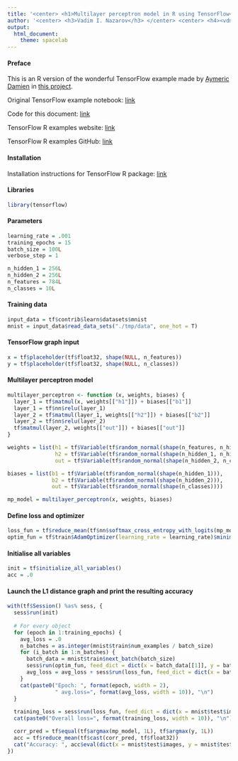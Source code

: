 ```yaml
---
title: '<center> <h1>Multilayer perceptron model in R using TensorFlow</h1></center>'
author: '<center> <h3>Vadim I. Nazarov</h3> </center> <center> <h4><vdm.nazarov@gmail.com></h4> </center>'
output: 
  html_document: 
    theme: spacelab
---
```


#### Preface
This is an R version of the wonderful TensorFlow example made by [Aymeric Damien](https://github.com/aymericdamien) in [this project](https://github.com/aymericdamien/TensorFlow-Examples/).

Original TensorFlow example notebook: [link](https://github.com/aymericdamien/TensorFlow-Examples/blob/master/notebooks/3_NeuralNetworks/multilayer_perceptron.ipynb)

Code for this document: [link](https://github.com/vadimnazarov/tensorflow-r-examples/3_NeuralNetworks/multilayer_perceptron.Rmd)

TensorFlow R examples website: [link](https://vadimnazarov.github.io/tensorflow-r-examples/)

TensorFlow R examples GitHub: [link](https://github.com/vadimnazarov/tensorflow-r-examples/)

#### Installation
Installation instructions for TensorFlow R package: [link](https://rstudio.github.io/tensorflow/)

#### Libraries
```r
library(tensorflow)
```

#### Parameters
```r
learning_rate = .001
training_epochs = 15
batch_size = 100L
verbose_step = 1

n_hidden_1 = 256L
n_hidden_2 = 256L
n_features = 784L
n_classes = 10L
```

#### Training data
```r
input_data = tf$contrib$learn$datasets$mnist
mnist = input_data$read_data_sets("./tmp/data", one_hot = T)
```

#### TensorFlow graph input
```r
x = tf$placeholder(tf$float32, shape(NULL, n_features))
y = tf$placeholder(tf$float32, shape(NULL, n_classes))
```

#### Multilayer perceptron model
```r
multilayer_perceptron <- function (x, weights, biases) {
  layer_1 = tf$matmul(x, weights[["h1"]]) + biases[["b1"]]
  layer_1 = tf$nn$relu(layer_1)
  layer_2 = tf$matmul(layer_1, weights[["h2"]]) + biases[["b2"]]
  layer_2 = tf$nn$relu(layer_2)
  tf$matmul(layer_2, weights[["out"]]) + biases[["out"]]
}

weights = list(h1 = tf$Variable(tf$random_normal(shape(n_features, n_hidden_1))), 
               h2 = tf$Variable(tf$random_normal(shape(n_hidden_1, n_hidden_2))), 
               out = tf$Variable(tf$random_normal(shape(n_hidden_2, n_classes))))

biases = list(b1 = tf$Variable(tf$random_normal(shape(n_hidden_1))), 
              b2 = tf$Variable(tf$random_normal(shape(n_hidden_2))), 
              out = tf$Variable(tf$random_normal(shape(n_classes))))

mp_model = multilayer_perceptron(x, weights, biases)
```

#### Define loss and optimizer
```r
loss_fun = tf$reduce_mean(tf$nn$softmax_cross_entropy_with_logits(mp_model, y))
optim_fun = tf$train$AdamOptimizer(learning_rate = learning_rate)$minimize(loss_fun)
```

#### Initialise all variables
```r
init = tf$initialize_all_variables()
acc = .0
```

#### Launch the L1 distance graph and print the resulting accuracy
```r
with(tf$Session() %as% sess, {
  sess$run(init)
  
  # For every object
  for (epoch in 1:training_epochs) {
    avg_loss = .0
    n_batches = as.integer(mnist$train$num_examples / batch_size)
    for (i_batch in 1:n_batches) {
      batch_data = mnist$train$next_batch(batch_size)
      sess$run(optim_fun, feed_dict = dict(x = batch_data[[1]], y = batch_data[[2]]))
      avg_loss = avg_loss + sess$run(loss_fun, feed_dict = dict(x = batch_data[[1]], y = batch_data[[2]])) / n_batches
    }
    cat(paste0("Epoch: ", format(epoch, width = 2), 
               " avg.loss=", format(avg_loss, width = 10)), "\n")
  }
  
  training_loss = sess$run(loss_fun, feed_dict = dict(x = mnist$test$images, y = mnist$test$labels))
  cat(paste0("Overall loss=", format(training_loss, width = 10)), "\n")

  corr_pred = tf$equal(tf$argmax(mp_model, 1L), tf$argmax(y, 1L))
  acc = tf$reduce_mean(tf$cast(corr_pred, tf$float32))
  cat("Accuracy: ", acc$eval(dict(x = mnist$test$images, y = mnist$test$labels)), "\n")
})
```
